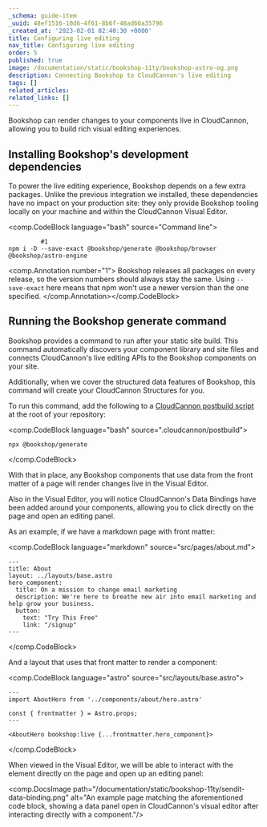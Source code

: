 ```yaml
---
_schema: guide-item
_uuid: 48ef1516-10d6-4f61-8b6f-48ad66a35796
_created_at: '2023-02-01 02:40:30 +0000'
title: Configuring live editing
nav_title: Configuring live editing
order: 5
published: true
image: /documentation/static/bookshop-11ty/bookshop-astro-og.png
description: Connecting Bookshop to CloudCannon's live editing
tags: []
related_articles:
related_links: []
---
```

Bookshop can render changes to your components live in CloudCannon, allowing you to build rich visual editing experiences.

## Installing Bookshop's development dependencies

To power the live editing experience, Bookshop depends on a few extra packages. Unlike the previous integration we installed, these dependencies have no impact on your production site: they only provide Bookshop tooling locally on your machine and within the CloudCannon Visual Editor.

<comp.CodeBlock language="bash" source="Command line">
```
         #1
npm i -D --save-exact @bookshop/generate @bookshop/browser @bookshop/astro-engine
```
<comp.Annotation number="1">
  Bookshop releases all packages on every release, so the version numbers should
  always stay the same. Using `--save-exact` here means that npm won't use a newer version
  than the one specified.
</comp.Annotation></comp.CodeBlock>

## Running the Bookshop generate command

Bookshop provides a command to run after your static site build. This command automatically discovers your component library and site files and connects CloudCannon's live editing APIs to the Bookshop components on your site.

Additionally, when we cover the structured data features of Bookshop, this command will create your CloudCannon Structures for you.

To run this command, add the following to a [CloudCannon postbuild script](https://cloudcannon.com/documentation/articles/extending-your-build-process-with-hooks/) at the root of your repository:

<comp.CodeBlock language="bash" source=".cloudcannon/postbuild">
```
npx @bookshop/generate
```
</comp.CodeBlock>

With that in place, any Bookshop components that use data from the front matter of a page will render changes live in the Visual Editor.

Also in the Visual Editor, you will notice CloudCannon's Data Bindings have been added around your components, allowing you to click directly on the page and open an editing panel.

As an example, if we have a markdown page with front matter:

<comp.CodeBlock language="markdown" source="src/pages/about.md">
```
---
title: About
layout: ../layouts/base.astro
hero_component:
  title: On a mission to change email marketing
  description: We're here to breathe new air into email marketing and help grow your business.
  button:
    text: "Try This Free"
    link: "/signup"
---
```
</comp.CodeBlock>

And a layout that uses that front matter to render a component:

<comp.CodeBlock language="astro" source="src/layouts/base.astro">
```
---
import AboutHero from '../components/about/hero.astro'

const { frontmatter } = Astro.props;
---

<AboutHero bookshop:live {...frontmatter.hero_component}>
```
</comp.CodeBlock>

When viewed in the Visual Editor, we will be able to interact with the element directly on the page and open up an editing panel:

<comp.DocsImage path="/documentation/static/bookshop-11ty/sendit-data-binding.png" alt="An example page matching the aforementioned code block, showing a data panel open in CloudCannon's visual editor after interacting directly with a component."/>